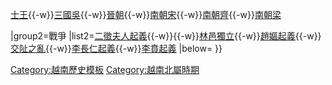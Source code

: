 {{Navbox
|name=越南第二次北屬時期長官
|title  = [[越南第二次北屬時期]] (43-541)
|titlestyle = background:#B7F0B1;
|groupstyle= background:#B7F0B1;
|abovestyle= background:#B7F0B1;
|belowstyle= background:#B7F0B1;
|state = {{{state|uncollapsed}}}
|bodyclass = hlist

|group1 =中國統治王朝
|list1=[[東漢]]{{-w}}[[士燮 (三国)|士王]]{{-w}}[[三國吳]]{{-w}}[[晉朝]]{{-w}}[[南朝宋]]{{-w}}[[南朝齊]]{{-w}}[[南朝梁]]

|group2=戰爭
|list2=[[馬援征嶺南之戰|二徵夫人起義]]{{-w}}{{tsl|vi|Khởi nghĩa Lương Long|梁龍起義}}{{-w}}[[林邑|林邑獨立]]{{-w}}[[趙嫗|趙嫗起義]]{{-w}}[[交阯之亂]]{{-w}}[[李長仁|李長仁起義]]{{-w}}[[李賁|李賁起義]]
|below={{越南元首}}
}}
<noinclude>
[[Category:越南歷史模板]]
[[Category:越南北屬時期]]
</noinclude>